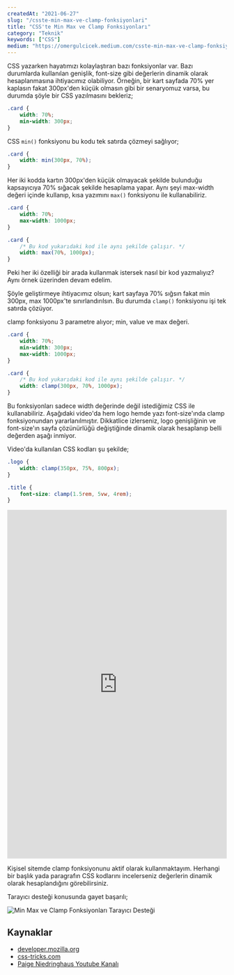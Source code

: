 ```yaml
---
createdAt: "2021-06-27"
slug: "/csste-min-max-ve-clamp-fonksiyonlari"
title: "CSS'te Min Max ve Clamp Fonksiyonları"
category: "Teknik"
keywords: ["CSS"]
medium: "https://omergulcicek.medium.com/csste-min-max-ve-clamp-fonksiyonları-3705078f7f7b"
---
```


CSS yazarken hayatımızı kolaylaştıran bazı fonksiyonlar var. Bazı durumlarda kullanılan genişlik, font-size gibi değerlerin dinamik olarak hesaplanmasına ihtiyacımız olabiliyor. Örneğin, bir kart sayfada 70% yer kaplasın fakat 300px'den küçük olmasın gibi bir senaryomuz varsa, bu durumda şöyle bir CSS yazılmasını bekleriz;

```css
.card {
	width: 70%;
	min-width: 300px;
}
```

CSS `min()` fonksiyonu bu kodu tek satırda çözmeyi sağlıyor;

```css
.card {
	width: min(300px, 70%);
}
```

Her iki kodda kartın 300px'den küçük olmayacak şekilde bulunduğu kapsayıcıya 70% sığacak şekilde hesaplama yapar. Aynı şeyi max-width değeri içinde kullanıp, kısa yazımını `max()` fonksiyonu ile kullanabiliriz.

```css
.card {
	width: 70%;
	max-width: 1000px;
}

.card {
	/* Bu kod yukarıdaki kod ile aynı şekilde çalışır. */
	width: max(70%, 1000px);
}
```

Peki her iki özelliği bir arada kullanmak istersek nasıl bir kod yazmalıyız? Aynı örnek üzerinden devam edelim.

Şöyle geliştirmeye ihtiyacımız olsun; kart sayfaya 70% sığsın fakat min 300px, max 1000px'te sınırlandırılsın. Bu durumda `clamp()` fonksiyonu işi tek satırda çözüyor.

clamp fonksiyonu 3 parametre alıyor; min, value ve max değeri.

```css
.card {
	width: 70%;
	min-width: 300px;
	max-width: 1000px;
}

.card {
	/* Bu kod yukarıdaki kod ile aynı şekilde çalışır. */
	width: clamp(300px, 70%, 1000px);
}
```

Bu fonksiyonları sadece width değerinde değil istediğimiz CSS ile kullanabiliriz. Aşağıdaki video'da hem logo hemde yazı font-size'ında clamp fonksiyonundan yararlanılmıştır. Dikkatlice izlerseniz, logo genişliğinin ve font-size'ın sayfa çözünürlüğü değiştiğinde dinamik olarak hesaplanıp belli değerden aşağı inmiyor.

Video'da kullanılan CSS kodları şu şekilde;

```css
.logo {
	width: clamp(350px, 75%, 800px);
}

.title {
	font-size: clamp(1.5rem, 5vw, 4rem);
}
```

<iframe width="100%" height="800" src="https://www.youtube.com/embed/ROFKG0jacwE" title="CSS'te Min Max ve Clamp Fonksiyonları" frameBorder="0" allow="accelerometer; autoplay; clipboard-write; encrypted-media; gyroscope; picture-in-picture" allowFullScreen></iframe>

Kişisel sitemde clamp fonksiyonunu aktif olarak kullanmaktayım. Herhangi bir başlık yada paragrafın CSS kodlarını incelerseniz değerlerin dinamik olarak hesaplandığını görebilirsiniz.

Tarayıcı desteği konusunda gayet başarılı;

![Min Max ve Clamp Fonksiyonları Tarayıcı Desteği](/blog/2021-06-27/min-max-ve-clamp-caniuse.png)

## Kaynaklar

- <a href="https://developer.mozilla.org/en-US/docs/Web/CSS/clamp()" target="_blank" rel="noreferrer noopener">developer.mozilla.org</a>
- <a href="https://css-tricks.com/min-max-and-clamp-are-css-magic/" target="_blank" rel="noreferrer noopener">css-tricks.com</a>
- <a href="https://www.youtube.com/channel/UCy_hqs-R621ZWUrNHf7vJAA" target="_blank" rel="noreferrer noopener">Paige Niedringhaus Youtube Kanalı</a>
